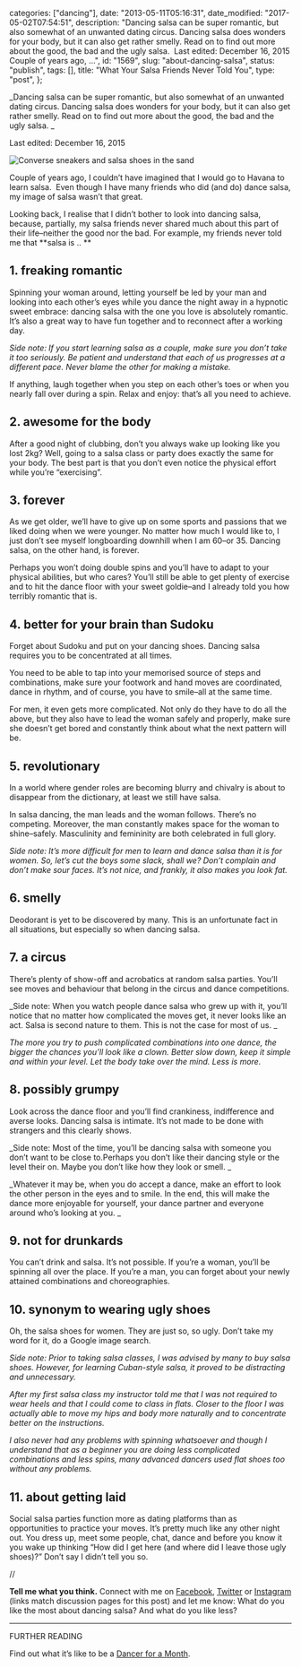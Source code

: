 
  categories: ["dancing"],
  date: "2013-05-11T05:16:31",
  date_modified: "2017-05-02T07:54:51",
  description:
    "Dancing salsa can be super romantic, but also somewhat of an unwanted dating circus. Dancing salsa does wonders for your body, but it can also get rather smelly. Read on to find out more about the good, the bad and the ugly salsa.  Last edited: December 16, 2015 Couple of years ago, …",
  id: "1569",
  slug: "about-dancing-salsa",
  status: "publish",
  tags: [],
  title: "What Your Salsa Friends Never Told You",
  type: "post",
};


_Dancing salsa can be super romantic, but also somewhat of an unwanted dating circus. Dancing salsa does wonders for your body, but it can also get rather smelly. Read on to find out more about the good, the bad and the ugly salsa. _

Last edited: December 16, 2015

![Converse sneakers and salsa shoes in the sand](/pages/tsop/posts/about-dancing-salsa/shoes-salsa_1.jpg)

Couple of years ago, I couldn’t have imagined that I would go to Havana to learn salsa.  Even though I have many friends who did (and do) dance salsa, my image of salsa wasn’t that great.

Looking back, I realise that I didn’t bother to look into dancing salsa, because, partially, my salsa friends never shared much about this part of their life–neither the good nor the bad. For example, my friends never told me that **salsa is .. **

## 1. freaking romantic

Spinning your woman around, letting yourself be led by your man and looking into each other’s eyes while you dance the night away in a hypnotic sweet embrace: dancing salsa with the one you love is absolutely romantic. It’s also a great way to have fun together and to reconnect after a working day.

_Side note: If you start learning salsa as a couple, make sure you don’t take it too seriously. Be patient and understand that each of us progresses at a different pace. Never blame the other for making a mistake._

If anything, laugh together when you step on each other’s toes or when you nearly fall over during a spin. Relax and enjoy: that’s all you need to achieve.

## 2. awesome for the body

After a good night of clubbing, don’t you always wake up looking like you lost 2kg? Well, going to a salsa class or party does exactly the same for your body. The best part is that you don’t even notice the physical effort while you’re “exercising”.

## 3. forever

As we get older, we’ll have to give up on some sports and passions that we liked doing when we were younger. No matter how much I would like to, I just don’t see myself longboarding downhill when I am 60–or 35. Dancing salsa, on the other hand, is forever.

Perhaps you won’t doing double spins and you’ll have to adapt to your physical abilities, but who cares? You’ll still be able to get plenty of exercise and to hit the dance floor with your sweet goldie–and I already told you how terribly romantic that is.

## 4. better for your brain than Sudoku

Forget about Sudoku and put on your dancing shoes. Dancing salsa requires you to be concentrated at all times.

You need to be able to tap into your memorised source of steps and combinations, make sure your footwork and hand moves are coordinated, dance in rhythm, and of course, you have to smile–all at the same time.

For men, it even gets more complicated. Not only do they have to do all the above, but they also have to lead the woman safely and properly, make sure she doesn’t get bored and constantly think about what the next pattern will be.

## 5. revolutionary

In a world where gender roles are becoming blurry and chivalry is about to disappear from the dictionary, at least we still have salsa.

In salsa dancing, the man leads and the woman follows. There’s no competing. Moreover, the man constantly makes space for the woman to shine–safely. Masculinity and femininity are both celebrated in full glory.

_Side note: It’s more difficult for men to learn and dance salsa than it is for women. So, let’s cut the boys some slack, shall we? Don’t complain and don’t make sour faces. It’s not nice, and frankly, it also makes you look fat._

## 6. smelly

Deodorant is yet to be discovered by many. This is an unfortunate fact in all situations, but especially so when dancing salsa.

## 7. a circus

There’s plenty of show-off and acrobatics at random salsa parties. You’ll see moves and behaviour that belong in the circus and dance competitions.

_Side note: When you watch people dance salsa who grew up with it, you’ll notice that no matter how complicated the moves get, it never looks like an act. Salsa is second nature to them. This is not the case for most of us. _

_The more you try to push complicated combinations into one dance, the bigger the chances you’ll look like a clown. Better slow down, keep it simple and within your level. Let the body take over the mind. Less is more._

## 8. possibly grumpy

Look across the dance floor and you’ll find crankiness, indifference and averse looks. Dancing salsa is intimate. It’s not made to be done with strangers and this clearly shows.

_Side note: Most of the time, you’ll be dancing salsa with someone you don’t want to be close to.Perhaps you don’t like their dancing style or the level their on. Maybe you don’t like how they look or smell. _

_Whatever it may be, when you do accept a dance, make an effort to look the other person in the eyes and to smile. In the end, this will make the dance more enjoyable for yourself, your dance partner and everyone around who’s looking at you. _

## 9. not for drunkards

You can’t drink and salsa. It’s not possible. If you’re a woman, you’ll be spinning all over the place. If you’re a man, you can forget about your newly attained combinations and choreographies.

## 10. synonym to wearing ugly shoes

Oh, the salsa shoes for women. They are just so, so ugly. Don’t take my word for it, do a Google image search.

_Side note: Prior to taking salsa classes, I was advised by many to buy salsa shoes. However, for learning Cuban-style salsa, it proved to be distracting and unnecessary._

_After my first salsa class my instructor told me that I was not required to wear heels and that I could come to class in flats. Closer to the floor I was actually able to move my hips and body more naturally and to concentrate better on the instructions._

_I also never had any problems with spinning whatsoever and though I understand that as a beginner you are doing less complicated combinations and less spins, many advanced dancers used flat shoes too without any problems._

## 11. about getting laid

Social salsa parties function more as dating platforms than as opportunities to practice your moves. It’s pretty much like any other night out. You dress up, meet some people, chat, dance and before you know it you wake up thinking “How did I get here (and where did I leave those ugly shoes)?” Don’t say I didn’t tell you so.

//

**Tell me what you think.** Connect with me on [Facebook](https://www.facebook.com/thespinoffproject/photos/a.848930185138868.1073741832.443190319046192/848930258472194/), [Twitter](https://twitter.com/mirhamasala/status/535828449261150208) or [Instagram](http://instagram.com/p/wLukNYEyGY/) (links match discussion pages for this post) and let me know: What do you like the most about dancing salsa? And what do you like less?

---

FURTHER READING

Find out what it’s like to be a [Dancer for a Month](/tsop/posts/dancer-month/).
